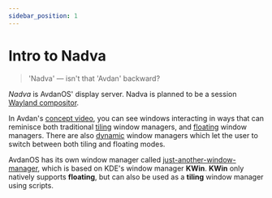 ```yaml
---
sidebar_position: 1
---
```

# Intro to Nadva

<Notice type="wip" url="/docs/nadva/nadva-intro.mdx" />

> 'Nadva' — isn't that 'Avdan' backward?


*Nadva* is AvdanOS' display server. Nadva is planned to be a session [Wayland compositor](https://wayland.freedesktop.org).

In Avdan's [concept video](https://www.youtube.com/watch?v=tXFEiw1aJTw),
you can see windows interacting in ways that can reminisce both traditional [tiling](https://en.wikipedia.org/wiki/Tiling_window_manager) window managers, and [floating](https://en.wikipedia.org/wiki/Stacking_window_manager) window managers. There are also [dynamic](https://en.wikipedia.org/wiki/Dynamic_window_manager) window managers which let the user to switch between both tiling and floating modes.

AvdanOS has its own window manager called [just-another-window-manager](https://github.com/Avdan-OS/just-another-window-manager), which is based on KDE's window manager **KWin**. **KWin** only natively supports **floating**, but can also be used as a **tiling** window manager using scripts.

